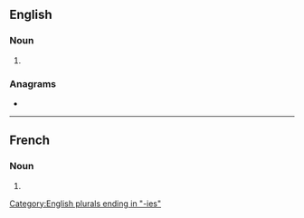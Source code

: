 ==English==

===Noun===
{{head|en|noun form}}

# {{plural of|en|flattery}}

===Anagrams===
* {{anagrams|en|a=aeefilrstt|falsterite}}

[[Category:English plurals ending in "-ies"]]

----

==French==

===Noun===
{{head|fr|noun form|g=f}}

# {{plural of|fr|flatterie}}